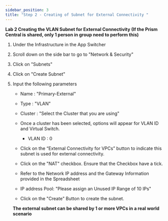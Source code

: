 ```yaml
---
sidebar_position: 3
title: "Step 2 - Creating of Subnet for External Connectivity "
---
```




**Lab 2 Creating the VLAN Subnet for External Connectivity (If the Prism Central is shared, only 1 person in group need to perform this)**

1.  Under the Infrastructure in the App Switcher
2.  Scroll down on the side bar to go to "Network & Security"
3.  Click on "Subnets"
4.  Click on "Create Subnet" 
5.  Input the following parameters
    - Name : "Primary-External"
    - Type : "VLAN" 
    - Cluster : "Select the Cluster that you are using"
    - Once a cluster has been selected, options will appear for VLAN ID and Virtual Switch. 
        - VLAN ID : 0
        
    - Click on the “External Connectivity for VPCs” button to indicate this subnet is used for external connectivity.
    - Click on the "NAT" checkbox. Ensure that the Checkbox have a tick.
    - Refer to the Network IP address and the Gateway Information provided in the Spreadsheet 
    - IP address Pool: "Please assign an Unused IP Range of 10 IPs"
    - Click on the "Create" Button to create the subnet. 
    
    **The external subnet can be shared by 1 or more VPCs in a real world scenario**


